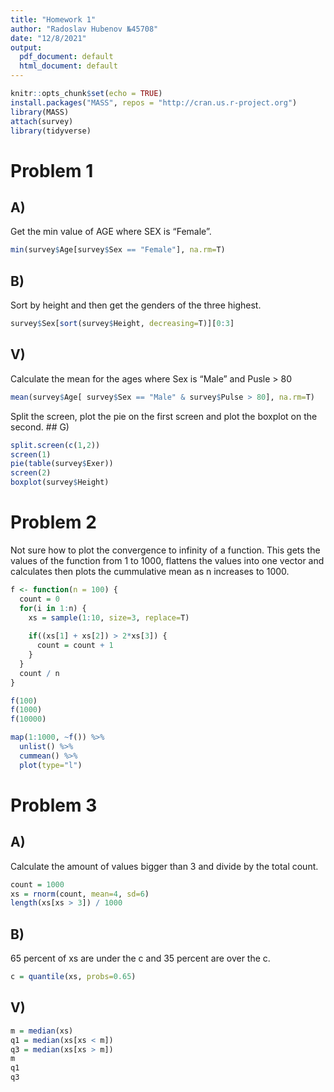 ```yaml
---
title: "Homework 1"
author: "Radoslav Hubenov №45708"
date: "12/8/2021"
output:
  pdf_document: default
  html_document: default
---
```


```r
knitr::opts_chunk$set(echo = TRUE)
install.packages("MASS", repos = "http://cran.us.r-project.org")
library(MASS)
attach(survey)
library(tidyverse)
```

# Problem 1
## A)
Get the min value of AGE where SEX is "Female".
```r
min(survey$Age[survey$Sex == "Female"], na.rm=T)
```
## B)
Sort by height and then get the genders of the three highest.
```r
survey$Sex[sort(survey$Height, decreasing=T)][0:3]
```
## V)
Calculate the mean for the ages where Sex is "Male" and Pusle > 80
```r
mean(survey$Age[ survey$Sex == "Male" & survey$Pulse > 80], na.rm=T)
```
Split the screen, plot the pie on the first screen and plot the boxplot on the second.
## G)
```r
split.screen(c(1,2))
screen(1)
pie(table(survey$Exer))
screen(2)
boxplot(survey$Height)
```

# Problem 2
Not sure how to plot the convergence to infinity of a function.
This gets the values of the function from 1 to 1000, flattens the values into one vector and 
calculates then plots the cummulative mean as n increases to 1000.
```r
f <- function(n = 100) {
  count = 0
  for(i in 1:n) {
    xs = sample(1:10, size=3, replace=T)
    
    if((xs[1] + xs[2]) > 2*xs[3]) {
      count = count + 1
    }
  }
  count / n
}

f(100)
f(1000)
f(10000)

map(1:1000, ~f()) %>%
  unlist() %>%
  cummean() %>%
  plot(type="l")

```

# Problem 3


## A)
Calculate the amount of values bigger than 3 and divide by the total count.
```r
count = 1000
xs = rnorm(count, mean=4, sd=6)
length(xs[xs > 3]) / 1000
```

## B)
65 percent of xs are under the c and 35 percent are over the c.
```r
c = quantile(xs, probs=0.65)
```

## V)
```r
m = median(xs)
q1 = median(xs[xs < m])
q3 = median(xs[xs > m])
m
q1
q3
```




